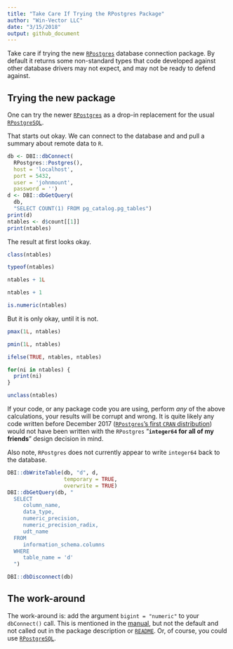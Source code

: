 ```yaml
---
title: "Take Care If Trying the RPostgres Package"
author: "Win-Vector LLC"
date: "3/15/2018"
output: github_document
---
```


Take care if trying the new [`RPostgres`](https://CRAN.R-project.org/package=RPostgres) 
database connection package.  By default it returns some non-standard types that code
developed against other database drivers may not expect, and may not be ready
to defend against.

## Trying the new package

One can try the newer [`RPostgres`](https://CRAN.R-project.org/package=RPostgres)
as a drop-in replacement for the usual [`RPostgreSQL`](https://CRAN.R-project.org/package=RPostgreSQL).

That starts out okay. We can connect to the database 
and and pull a summary about remote data to `R`.


```r
db <- DBI::dbConnect(
  RPostgres::Postgres(),
  host = 'localhost',
  port = 5432,
  user = 'johnmount',
  password = '')
d <- DBI::dbGetQuery(
  db, 
  "SELECT COUNT(1) FROM pg_catalog.pg_tables")
print(d)
ntables <- d$count[[1]]
print(ntables)
```

The result at first looks okay.

```r
class(ntables)

typeof(ntables)

ntables + 1L

ntables + 1

is.numeric(ntables)
```

But it is only okay, until it is not.

```r
pmax(1L, ntables)

pmin(1L, ntables)

ifelse(TRUE, ntables, ntables)

for(ni in ntables) {
  print(ni)
}

unclass(ntables)
```

If your code, or any package code you are using, perform *any* of the above calculations, 
your results will be corrupt and wrong.  It is quite likely any code
written before December 2017 ([`RPostgres`'s first `CRAN` distribution](https://cran.rstudio.com/src/contrib/Archive/RPostgres/))
would not have been written with the `RPostgres` "**`integer64` for all of my friends**" design decision in mind.

Also note, `RPostgres` does not currently appear to write `integer64` back to the database.

```r
DBI::dbWriteTable(db, "d", d, 
                  temporary = TRUE, 
                  overwrite = TRUE)
DBI::dbGetQuery(db, "
  SELECT 
     column_name, 
     data_type, 
     numeric_precision, 
     numeric_precision_radix,
     udt_name
  FROM 
     information_schema.columns 
  WHERE 
     table_name = 'd'
  ")
```

```r
DBI::dbDisconnect(db)
```

## The  work-around

The work-around is: add the argument `bigint = "numeric"` to your `dbConnect()` call.  This is mentioned in the [manual](https://cran.r-project.org/web/packages/RPostgres/RPostgres.pdf), but not the default and not called out in
the package description or [`README`](https://cran.r-project.org/web/packages/RPostgres/README.html).  Or, of course,
you could use [`RPostgreSQL`](https://CRAN.R-project.org/package=RPostgreSQL).



